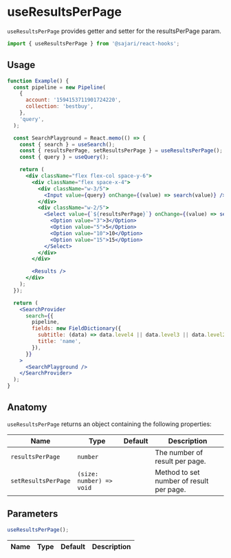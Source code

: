 
<SEO
  title="useResultsPerPage"
  scope={scopes.hooks}
  description="useResultsPerPage provides getter/setter for the resultsPerPage param."
/>

# useResultsPerPage

`useResultsPerPage` provides getter and setter for the resultsPerPage param.

```js
import { useResultsPerPage } from '@sajari/react-hooks';
```

## Usage

```jsx
function Example() {
  const pipeline = new Pipeline(
    {
      account: '1594153711901724220',
      collection: 'bestbuy',
    },
    'query',
  );

  const SearchPlayground = React.memo(() => {
    const { search } = useSearch();
    const { resultsPerPage, setResultsPerPage } = useResultsPerPage();
    const { query } = useQuery();

    return (
      <div className="flex flex-col space-y-6">
        <div className="flex space-x-4">
          <div className="w-3/5">
            <Input value={query} onChange={(value) => search(value)} />
          </div>
          <div className="w-2/5">
            <Select value={`${resultsPerPage}`} onChange={(value) => setResultsPerPage(Number(value))}>
              <Option value="3">3</Option>
              <Option value="5">5</Option>
              <Option value="10">10</Option>
              <Option value="15">15</Option>
            </Select>
          </div>
        </div>

        <Results />
      </div>
    );
  });

  return (
    <SearchProvider
      search={{
        pipeline,
        fields: new FieldDictionary({
          subtitle: (data) => data.level4 || data.level3 || data.level2 || data.level1 || data.brand,
          title: 'name',
        }),
      }}
    >
      <SearchPlayground />
    </SearchProvider>
  );
}
```

## Anatomy

`useResultsPerPage` returns an object containing the following properties:

| Name                | Type                     | Default | Description                              |
| ------------------- | ------------------------ | ------- | ---------------------------------------- |
| `resultsPerPage`    | `number`                 |         | The number of result per page.           |
| `setResultsPerPage` | `(size: number) => void` |         | Method to set number of result per page. |

## Parameters

```js
useResultsPerPage();
```

| Name | Type | Default | Description |
| ---- | ---- | ------- | ----------- |
